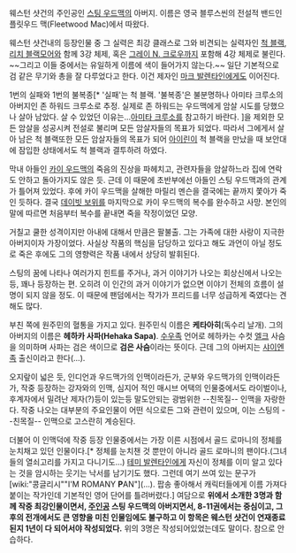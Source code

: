 웨스턴 샷건의 주인공인 [[스팅 우드맥]]의 아버지. 이름은 영국 블루스씬의 전설적 밴드인 플릿우드 맥(Fleetwood Mac)에서 따왔다.

웨스턴 샷건내의 등장인물 중 그 실력은 최강 클래스로 그와 비견되는 실력자인 [[척 블랙]], [[리치 블랙모어]]와 함께 3강 체제, 혹은 [[그레이 N. 크로우]]까지 포함해 4강 체제로 불린다. ~~그리고 이들 중에서는 유일하게 이름에 색이 들어가지 않는다.~~ 일단 기본적으로 검 같은 무기와 총을 잘 다루었다고 한다. 이건 제자인 [[마크 발렌타인]]에게도 이어진다.

1번의 실패와 1번의 불복종[* '실패'는 척 블랙. '불복종'은 불분명하나 아미타 크루소의 아버지인 존 하워드 크루소로 추정. 실제로 존 하워드는 우드맥에게 암살 시도를 당했으나 살아 남았다. 살 수 있었던 이유는...[[아미타 크루소]]를 참고하기 바란다. ]을 제외한 모든 암살을 성공시켜 전설로 불리며 모든 암살자들의 목표가 되었다. 따라서 그에게서 살아 남은 척 블랙또한 모든 암살자들의 목표가 되어 [[아이린]]이 척 블랙을 만났을 때 보안대에 잠입한 상태에서도 척 블랙과 결투하려 하였다.

막내 아들인 [[카이 우드맥]]의 죽음의 진상을 파헤치고, 관련자들을 암살하느라 집에 연락도 안하고 돌아가지도 않은 듯. 근데 이 때문에 초반부에선 아들인 스팅 우드맥과의 관계가 틀어져 있었다. 후에 카이 우드맥을 살해한 마릴리 멘슨을 결국에는 끝까지 쫓아가 죽인 듯하다. 결국 [[데이빗 보위]]를 마지막으로 카이 우드맥의 복수를 완수하고 사망. 본인의 말에 따르면 처음부터 복수를 끝내면 죽을 작정이었던 모양.

거칠고 쿨한 성격이지만 아내에 대해서 만큼은 팔불출. 그는 가족에 대한 사랑이 지극한 아버지이자 가장이었다. 사실상 작품의 핵심을 담당하고 있다고 해도 과언이 아닐 정도로 죽은 후에도 그의 영향력은 작품 내에서 상당히 발휘된다.

스팅의 꿈에 나타나 여러가지 힌트를 주거나, 과거 이야기가 나오는 회상신에서 나오는 등, 꽤나 등장하는 편. 오히려 이 인간의 과거 이야기가 없으면 이야기 전체의 흐름이 설명이 되지 않을 정도. 이 때문에 팬덤에서는 작가가 프리드를 너무 성급하게 죽였다는 견해도 많다.

부친 쪽에 원주민의 혈통을 가지고 있다. 원주민식 이름은 '''케타아히'''(독수리 날개). 그의 아버지의 이름은 '''헤하카 사파(Hehaka Sapa)'''. [[수우]]족 언어로 헤하카는 수컷 [[엘크]] 사슴을 의미하며 사파는 검은 색이므로 '''검은 사슴'''이라는 뜻이다. 근데 그의 아버지는 [[샤이엔]]족 출신이라고 한다(...).

오지랖이 넓은 듯, 인디언과 우드맥가의 인맥이라든가, 군부와 우드맥가의 인맥이라든가, 작중 등장하는 강자와의 인맥, 심지어 적인 매시브 어택의 인물중에서도 라이벌이나, 후계자에서 밀려난 제자(?)등이 있는등 말도안되는 광범위한 --친목질-- 인맥을 자랑한다. 작중 나오는 대부분의 주요인물이 어떤 식으로든 그와 관련이 있으며, 이는 스팅의 --친목질-- 인맥으로 고스란히 계승된다.

더불어 이 인맥덕에 작중 등장 인물중에서는 가장 이른 시점에서 골드 로마니의 정체를 눈치채고 있던 인물이다.[* 정체를 눈치챈 것 뿐만이 아니라 골드 로마니의 팬이다.(그녀들의 열쇠고리를 가지고 다니기도...) [[테미 발렌타인]]에게 자신이 정체를 이미 알고 있다는 것을 암시하는 웃기는 낙서를 남기기도 했다. 그런데 여기 쓰여 있는 문구가 [wiki:"콩글리시""I'M ROMANY '''P'''AN"](...). 팝송 좋아해서 캐릭터들에게 이름 가져다 붙이는 작가인데 기본적인 영어 단어를 틀려버렸다.] 여담으로 '''위에서 소개한 3명과 함께 작중 최강인물이면서, [[주인공]] 스팅 우드맥의 아버지면서, 8-11권에서는 중심이고, 그 후의 전개에서도 큰 영향을 미친 인물임에도 불구하고 이 항목은 웨스턴 샷건이 연재종료된지 1년이 다 되어서야 작성되었다.''' 위의 3명은 작성되어있었는데도 말이다. 참으로 안습하다.
